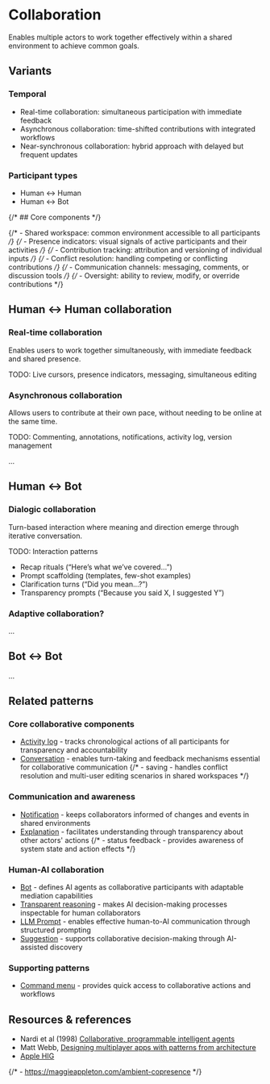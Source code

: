 # Collaboration

Enables multiple actors to work together effectively within a shared environment to achieve common goals.

## Variants

### Temporal

- Real-time collaboration: simultaneous participation with immediate feedback
- Asynchronous collaboration: time-shifted contributions with integrated workflows
- Near-synchronous collaboration: hybrid approach with delayed but frequent updates

### Participant types

- Human ↔ Human
- Human ↔ Bot

{/* ## Core components */}

{/* - Shared workspace: common environment accessible to all participants */}
{/* - Presence indicators: visual signals of active participants and their activities */}
{/* - Contribution tracking: attribution and versioning of individual inputs */}
{/* - Conflict resolution: handling competing or conflicting contributions */}
{/* - Communication channels: messaging, comments, or discussion tools */}
{/* - Oversight: ability to review, modify, or override contributions */}

## Human ↔ Human collaboration

### Real-time collaboration

Enables users to work together simultaneously, with immediate feedback and shared presence.

TODO: Live cursors, presence indicators, messaging, simultaneous editing

### Asynchronous collaboration

Allows users to contribute at their own pace, without needing to be online at the same time.

TODO: Commenting, annotations, notifications, activity log, version management

...

## Human ↔ Bot

### Dialogic collaboration

Turn-based interaction where meaning and direction emerge through iterative conversation.

TODO: Interaction patterns
- Recap rituals (“Here’s what we’ve covered…”)
- Prompt scaffolding (templates, few-shot examples)
- Clarification turns (“Did you mean…?”)
- Transparency prompts (“Because you said X, I suggested Y”)

### Adaptive collaboration?

...

## Bot ↔ Bot

...

## Related patterns

### Core collaborative components
- [Activity log](../?path=/docs/patterns-content-activity-log--docs) - tracks chronological actions of all participants for transparency and accountability
- [Conversation](../?path=/docs/patterns-interaction-conversation--docs) - enables turn-taking and feedback mechanisms essential for collaborative communication
{/* - saving - handles conflict resolution and multi-user editing scenarios in shared workspaces */}

### Communication and awareness
- [Notification](../?path=/docs/patterns-communication-notification--docs) - keeps collaborators informed of changes and events in shared environments
- [Explanation](../?path=/docs/patterns-explanation--docs) - facilitates understanding through transparency about other actors' actions
{/* - status feedback - provides awareness of system state and action effects */}

### Human-AI collaboration
- [Bot](../?path=/docs/patterns-intelligence-bot--docs) - defines AI agents as collaborative participants with adaptable mediation capabilities
- [Transparent reasoning](../?path=/docs/patterns-communication-transparent-reasoning--docs) - makes AI decision-making processes inspectable for human collaborators
- [LLM Prompt](../?path=/docs/patterns-intelligence-llmprompt--docs) - enables effective human-to-AI communication through structured prompting
- [Suggestion](../?path=/docs/patterns-intelligence-suggestion--docs) - supports collaborative decision-making through AI-assisted discovery

### Supporting patterns
- [Command menu](../?path=/docs/patterns-interaction-command-menu--docs) - provides quick access to collaborative actions and workflows


## Resources & references

- Nardi et al (1998) [Collaborative, programmable intelligent agents](https://dl.acm.org/doi/10.1145/272287.272331)
- Matt Webb, [Designing multiplayer apps with patterns from architecture](https://interconnected.org/home/2022/01/21/social_gradient)
- [Apple HIG](https://developer.apple.com/design/human-interface-guidelines/collaboration-and-sharing)

{/* - https://maggieappleton.com/ambient-copresence */}